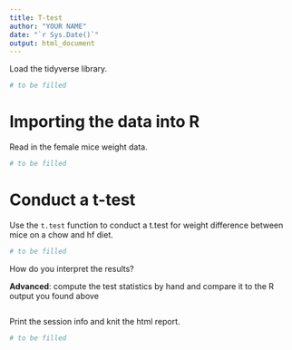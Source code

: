 ```yaml
---
title: T-test
author: "YOUR NAME"
date: "`r Sys.Date()`"
output: html_document
---
```


Load the tidyverse library.
```r
# to be filled
```

# Importing the data into R
Read in the female mice weight data.
```r
# to be filled
```

# Conduct a t-test
Use the `t.test` function to conduct a t.test for weight difference between mice on a chow and hf diet.
```r
# to be filled
```

How do you interpret the results?

**Advanced**: compute the test statistics by hand and compare it to the R output you found above

```r
```

Print the session info and knit the html report.
```r
# to be filled
```


